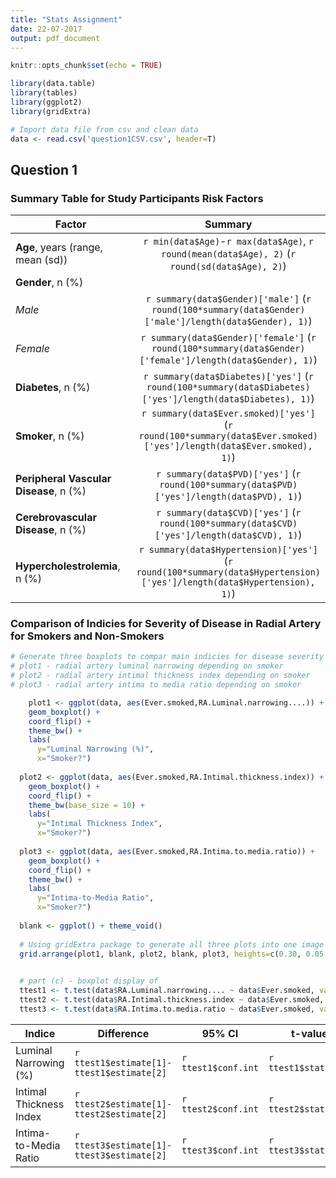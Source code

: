 ```yaml
---
title: "Stats Assignment"
date: 22-07-2017
output: pdf_document
---
```


```r
knitr::opts_chunk$set(echo = TRUE)

library(data.table)
library(tables)
library(ggplot2)
library(gridExtra)

# Import data file from csv and clean data
data <- read.csv('question1CSV.csv', header=T)

```

## Question 1
### Summary Table for Study Participants Risk Factors
**Factor** | **Summary**
------------------------|:-----------------:
**Age**, years (range, mean (sd))   | `r min(data$Age)`-`r max(data$Age)`, `r round(mean(data$Age), 2)` (`r round(sd(data$Age), 2)`)
**Gender**, n (%)                         |
  *Male*                                  | `r summary(data$Gender)['male']` (`r round(100*summary(data$Gender)['male']/length(data$Gender), 1)`)
  *Female*                                | `r summary(data$Gender)['female']` (`r round(100*summary(data$Gender)['female']/length(data$Gender), 1)`)
**Diabetes**, n (%)                       | `r summary(data$Diabetes)['yes']` (`r round(100*summary(data$Diabetes)['yes']/length(data$Diabetes), 1)`)
**Smoker**, n (%)                         | `r summary(data$Ever.smoked)['yes']` (`r round(100*summary(data$Ever.smoked)['yes']/length(data$Ever.smoked), 1)`)
**Peripheral Vascular Disease**, n (%)    | `r summary(data$PVD)['yes']` (`r round(100*summary(data$PVD)['yes']/length(data$PVD), 1)`)
**Cerebrovascular Disease**, n (%)        | `r summary(data$CVD)['yes']` (`r round(100*summary(data$CVD)['yes']/length(data$CVD), 1)`)
**Hypercholestrolemia**, n (%)            | `r summary(data$Hypertension)['yes']` (`r round(100*summary(data$Hypertension)['yes']/length(data$Hypertension), 1)`)

### Comparison of Indicies for Severity of Disease in Radial Artery for Smokers and Non-Smokers
```r
# Generate three boxplots to compar main indicies for disease severity for radial artery depending on whether patient has ever smoked.
# plot1 - radial artery luminal narrowing depending on smoker
# plot2 - radial artery intimal thickness index depending on smoker
# plot3 - radial artery intima to media ratio depending on smoker

    plot1 <- ggplot(data, aes(Ever.smoked,RA.Luminal.narrowing....)) + 
    geom_boxplot() + 
    coord_flip() +
    theme_bw() +
    labs(
      y="Luminal Narrowing (%)", 
      x="Smoker?")
  
  plot2 <- ggplot(data, aes(Ever.smoked,RA.Intimal.thickness.index)) + 
    geom_boxplot() + 
    coord_flip() +
    theme_bw(base_size = 10) +
    labs(
      y="Intimal Thickness Index", 
      x="Smoker?")
  
  plot3 <- ggplot(data, aes(Ever.smoked,RA.Intima.to.media.ratio)) + 
    geom_boxplot() + 
    coord_flip() +
    theme_bw() +
    labs(
      y="Intima-to-Media Ratio", 
      x="Smoker?")
  
  blank <- ggplot() + theme_void()
  
  # Using gridExtra package to generate all three plots into one image
  grid.arrange(plot1, blank, plot2, blank, plot3, heights=c(0.30, 0.05, 0.30, 0.05, 0.3), ncol=1)
  
```


```r
  # part (c) - boxplot display of 
  ttest1 <- t.test(data$RA.Luminal.narrowing.... ~ data$Ever.smoked, var.equal=T, conf.level=0.95)
  ttest2 <- t.test(data$RA.Intimal.thickness.index ~ data$Ever.smoked, var.equal=T, conf.level=0.95)
  ttest3 <- t.test(data$RA.Intima.to.media.ratio ~ data$Ever.smoked, var.equal=T, conf.level=0.95)
```  
 
Indice                  | Difference     | 95% CI  | t-value | p-value
----------------------- | ----------- | -------------------- | -------- | -------
Luminal Narrowing (%)   | `r ttest1$estimate[1]-ttest1$estimate[2]` | `r ttest1$conf.int` | `r ttest1$statistic` | `r ttest1$p.value`           
Intimal Thickness Index | `r ttest2$estimate[1]-ttest2$estimate[2]` | `r ttest2$conf.int` | `r ttest2$statistic` | `r ttest2$p.value`  
Intima-to-Media Ratio   | `r ttest3$estimate[1]-ttest3$estimate[2]` | `r ttest3$conf.int` | `r ttest3$statistic` | `r ttest3$p.value` 

